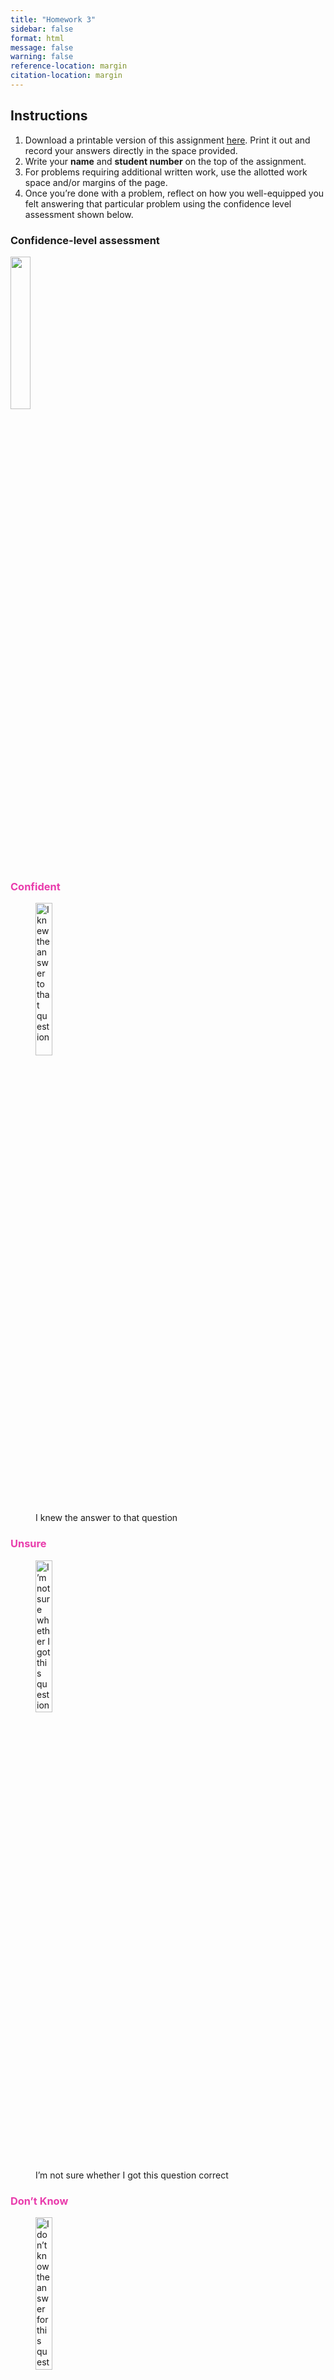 ```yaml
---
title: "Homework 3"
sidebar: false
format: html
message: false
warning: false
reference-location: margin
citation-location: margin
---
```


## Instructions
(@) Download a printable version of this assignment [here](pdfs/homework3.pdf). Print it out and record your answers directly in the space provided.
(@) Write your **name** and **student number** on the top of the assignment. 
(@) For problems requiring additional written work, use the allotted work space and/or margins of the page. 
(@) Once you're done with a problem, reflect on how you well-equipped you felt answering that particular problem using the confidence level assessment shown below.\

::: {.panel-tabset}

### Confidence-level assessment

![](../images/confidence_level_assessment.png){fig-align="center" width="25%"}

### [Confident]{style="color: #e93cac"}

![I knew the answer to that question](../images/confidence_level_assessment1.png){fig-align="center" width="25%"}

### [Unsure]{style="color: #e93cac"}

![I’m not sure whether I got this question correct](../images/confidence_level_assessment2.png){fig-align="center" width="25%"}

### [Don't Know]{style="color: #e93cac"}

![I don’t know the answer for this question](../images/confidence_level_assessment3.png){fig-align="center" width="25%"}

:::

(@) Turn in your assignment in class on the due date. 

### Questions

#### Question 1

The following students are enrolled in a course in Introductory Sociology. They are listed along with their year in school and whether or not they are majoring in sociology.

::: {.column-margin}
![](../images/confidence_level_assessment.png)
:::

<br>

| Student | Year  | Sociology major? | 
|:--------:|:------:|:--------:|
| 1 | Sophomore | Yes | 
| 2 | Senior |  No     | 
| 3 | Junior | Yes     | 
| 4 | Freshman | No     | 
| 5 | Freshman | Yes  | 
| 6 | Sophomore |  Yes     | 
| 7 | Sophomore | Yes     | 
| 8 | Junior |  No | 
| 9 | Sophomore |  Yes  | 
| 10 | Sophomore | No  | 

: {tbl-colwidths="[10, 20, 20]"}

<br>

What is the probability of selecting at random:

a. a sophomore?
<br>
<br>
<br>
_____________________________________
<br>
b. a student majoring in Sociology?
<br>
<br>
<br>
_____________________________________
<br>
c. a freshman or a sophomore?
<br>
<br>
<br>
_____________________________________
<br>
d. a student who is not a freshman?
<br>
<br>
<br>
_____________________________________

{{< pagebreak >}}

#### Question 2

A student taking a midterm exam in Ancient History comes to two questions pertaining to a lecture that he missed, and so he decides to take a random guess on both questions. One question is true-false and the other is multiple choice with five possible answers. What is the probability of guessing...

::: {.column-margin}
![](../images/confidence_level_assessment.png)
:::

What is the probability of selecting at random:

a. the correct answer to the true/false question?
<br>
<br>
<br>
_____________________________________
<br>
b. the correct answer to the multiple choice question?
<br>
<br>
<br>
_____________________________________
<br>
c. the correct answers to both the true/false question and the multiple choice question?
<br>
<br>
<br>
_____________________________________
<br>
d. the incorrect answers to both the true/false question and the multiple choice question?
<br>
<br>
<br>
_____________________________________
<br>
e. the correct answer to the true/false question and the incorrect answer to the multiple choice question?
<br>
<br>
<br>
_____________________________________
<br>
f. the incorrect answer to the true/false question and the correct answer to the multiple choice question?
<br>
<br>
<br>
_____________________________________

{{< pagebreak >}}

#### Question 3

Research has shown that 6 out of 10 marriages end in divorce. What is the probability that... 

::: {.column-margin}
![](../images/confidence_level_assessment.png)
:::

a. a particular just-married couple will stay married “until death do them part”?
<br>
<br>
<br>
_____________________________________
<br>
b. two different randomly selected couples both remain married “until death do them part”?
<br>
<br>
<br>
_____________________________________
<br>
c. two different randomly selected couples both get divorced?
<br>
<br>
<br>
_____________________________________

#### Question 4

The Superior Test of Achievement (STA) is standardized to be normally distributed with a mean μ = 500 and a standard deviation σ = 100. What percentage of STA scores falls...

::: {.column-margin}
![](../images/confidence_level_assessment.png)
:::

a. between 500 and 600?
<br>
<br>
<br>
_____________________________________
<br>
b. between 400 and 600?
<br>
<br>
<br>
_____________________________________
<br>
c. between 500 and 700?
<br>
<br>
<br>
_____________________________________
<br>
d. between 300 and 700?
<br>
<br>
<br>
_____________________________________
<br>
e. above 600?
<br>
<br>
<br>
_____________________________________
<br>
f. below 300?

#### Question 5

Suppose that at a large state university, statistics tutors are paid by the hour. Data from the personnel office show the distribution of hourly wages paid to statistics tutors across the campus to be roughly normal with a mean of $12.00 and a standard deviation of $2.50. Determine...

::: {.column-margin}
![](../images/confidence_level_assessment.png)
:::

a. the percentage of statistics tutors who earn an hourly wage of $15 or more.
<br>
<br>
<br>
_____________________________________
<br>
b. the probability of selecting at random from personnel files a statistics tutor who earns an hourly wage of $15 or more
<br>
<br>
<br>
_____________________________________
<br>
c. the percentage of statistics tutors who earn between $10 and $12 per hour.
<br>
<br>
<br>
_____________________________________
<br>
d. the probability of selecting at random from personnel files a statistics tutor who earns between $10 and $12 per hour.
<br>
<br>
<br>
_____________________________________
<br>
e. the percentage of statistics tutors who earn an hourly wage of $11 or less.
<br>
<br>
<br>
_____________________________________
<br>
f. the probability of selecting at random from personnel files a statistics tutor who earns an hourly wage of $11 or less.
<br>
<br>
<br>
_____________________________________
<br>
g. the probability of selecting at random from personnel files a statistics tutor who is extreme in either direction – earning either $10 or below or $14 or above.
<br>
<br>
<br>
_____________________________________
<br>
h. the probability of selecting at random from personnel files two statistics tutors whose hourly wages are less than average (mean).
<br>
<br>
<br>
_____________________________________
<br>
i. the probability of selecting at random from personnel files two statistics tutors whose hourly wages are $13.50 or more.
<br>
<br>
<br>
_____________________________________
<br>
j. the two dollar amounts that define the hourly wages received by the middle 95% of statistics tutors.



